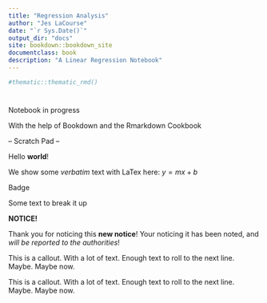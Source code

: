 ```yaml
--- 
title: "Regression Analysis"
author: "Jes LaCourse"
date: "`r Sys.Date()`"
output_dir: "docs"
site: bookdown::bookdown_site
documentclass: book
description: "A Linear Regression Notebook"
---
```



```r
#thematic::thematic_rmd()
```

# {-}

Notebook in progress

With the help of Bookdown and the Rmarkdown Cookbook


-- Scratch Pad -- 

::: {.text-info}
Hello **world**!
:::

::: {.verbatim data-latex=""}
We show some _verbatim_ text with LaTex here: $y =mx+b$
:::

::: {.badge .badge-warning}
Badge
:::

Some text to break it up

:::: {.box .caution}
::: {.center data-latex=""}
**NOTICE!**
:::

Thank you for noticing this **new notice**! Your noticing it has
been noted, and _will be reported to the authorities_!
::::

::: {.callout .callout-warning .d-flex .align-items-center}
:::{.fa .fa-check-circle-o .fa-2x .text-warning }
:::
 This is a callout. With a lot of text. Enough text to roll to the next line. Maybe. Maybe now.
:::


::: {.callout .callout-info .d-flex .align-items-center}
:::{.fa .fa-bookmark-o .fa-2x .text-info }
:::
 This is a callout. With a lot of text. Enough text to roll to the next line. Maybe. Maybe now.
:::

